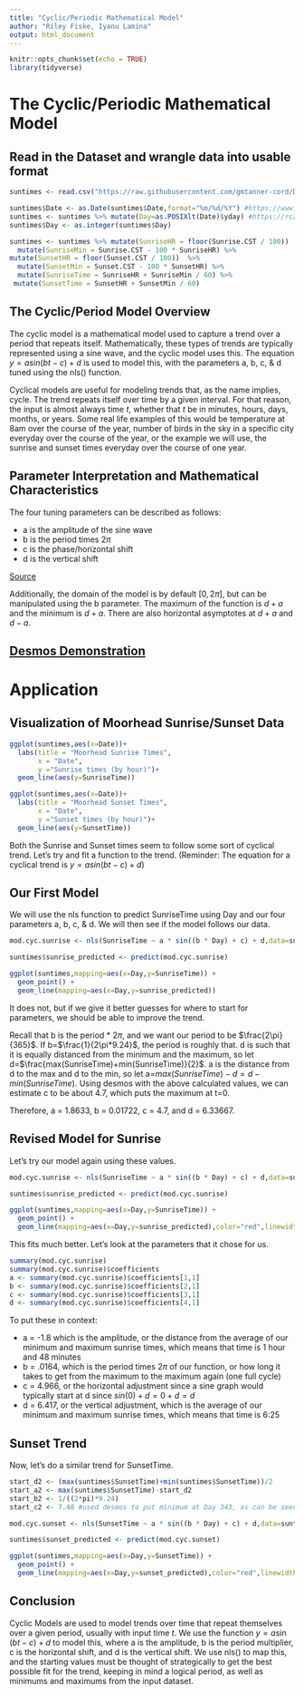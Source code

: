 ```yaml
---
title: "Cyclic/Periodic Mathematical Model"
author: "Riley Fiske, Iyanu Lamina"
output: html_document
---
```


```r
knitr::opts_chunk$set(echo = TRUE)
library(tidyverse)
```

# **The Cyclic/Periodic Mathematical Model**

## Read in the Dataset and wrangle data into usable format

```r
suntimes <- read.csv("https://raw.githubusercontent.com/gmtanner-cord/DATA316/main/Data/MoorheadSunriseSunset.csv",stringsAsFactors = TRUE)

suntimes$Date <- as.Date(suntimes$Date,format="%m/%d/%Y") #https://www.statology.org/convert-strings-to-dates-in-r/
suntimes <- suntimes %>% mutate(Day=as.POSIXlt(Date)$yday) #https://rc2e.com/stringsanddates
suntimes$Day <- as.integer(suntimes$Day)

suntimes <- suntimes %>% mutate(SunriseHR = floor(Sunrise.CST / 100))  %>%
  mutate(SunriseMin = Sunrise.CST - 100 * SunriseHR) %>%
mutate(SunsetHR = floor(Sunset.CST / 100))  %>% 
  mutate(SunsetMin = Sunset.CST - 100 * SunsetHR) %>%
  mutate(SunriseTime = SunriseHR + SunriseMin / 60) %>%
 mutate(SunsetTime = SunsetHR + SunsetMin / 60)
```

## The Cyclic/Period Model Overview

The cyclic model is a mathematical model used to capture a trend over a period that repeats itself. Mathematically, these types of trends are typically represented using a sine wave, and the cyclic model uses this. The equation $y = a  sin(bt - c) + d$ is used to model this, with the parameters a, b, c, & d tuned using the nls() function.

Cyclical models are useful for modeling trends that, as the name implies, cycle. The trend repeats itself over time by a given interval. For that reason, the input is almost always time $t$, whether that $t$ be in minutes, hours, days, months, or years. Some real life examples of this would be temperature at 8am over the course of the year, number of birds in the sky in a specific city everyday over the course of the year, or the example we will use, the sunrise and sunset times everyday over the course of one year.

## Parameter Interpretation and Mathematical Characteristics

The four tuning parameters can be described as follows:

* a is the amplitude of the sine wave
* b is the period times $2\pi$
* c is the phase/horizontal shift
* d is the vertical shift

[Source](http://jwilson.coe.uga.edu/EMAT6680Fa09/Gonterman/Gonterman1/Gonterman1.html)

Additionally, the domain of the model is by default $[0,2\pi]$, but can be manipulated using the b parameter. The maximum of the function is $d + a$ and the minimum is $d + a$. There are also horizontal asymptotes at $d + a$ and $d - a$.

## [Desmos Demonstration](https://www.desmos.com/calculator/ueu84lwtkn)


# **Application**

## Visualization of Moorhead Sunrise/Sunset Data
```r

ggplot(suntimes,aes(x=Date))+
  labs(title = "Moorhead Sunrise Times",
       x = "Date",
       y ="Sunrise times (by hour)")+
  geom_line(aes(y=SunriseTime))

ggplot(suntimes,aes(x=Date))+
  labs(title = "Moorhead Sunset Times",
       x = "Date",
       y ="Sunset times (by hour)")+
  geom_line(aes(y=SunsetTime))

```

Both the Sunrise and Sunset times seem to follow some sort of cyclical trend. Let's try and fit a function to the trend. (Reminder: The equation for a cyclical trend is $y = a  sin(bt - c) + d$)

## Our First Model

We will use the nls function to predict SunriseTime using Day and our four parameters a, b, c, & d. We will then see if the model follows our data.
```r

mod.cyc.sunrise <- nls(SunriseTime ~ a * sin((b * Day) + c) + d,data=suntimes,start=list(a=1,b=1,c=1,d=1))

suntimes$sunrise_predicted <- predict(mod.cyc.sunrise)

ggplot(suntimes,mapping=aes(x=Day,y=SunriseTime)) +
  geom_point() +
  geom_line(mapping=aes(x=Day,y=sunrise_predicted))

```

It does not, but if we give it better guesses for where to start for parameters, we should be able to improve the trend.

Recall that b is the period * $2\pi$, and we want our period to be $\frac{2\pi}{365}$. If b=$\frac{1}{2\pi*9.24}$, the period is roughly that.
d is such that it is equally distanced from the minimum and the maximum, so let d=$\frac{max(SunriseTime)+min(SunriseTime)}{2}$. a is the distance from d to the max and d to the min, so let a=$max(SunriseTime)-d=d-min(SunriseTime)$. Using desmos with the above calculated values, we can estimate c to be about 4.7, which puts the maximum at t=0.

Therefore, a = 1.8633, b = 0.01722, c = 4.7, and d = 6.33667.

## Revised Model for Sunrise

Let's try our model again using these values.
```r

mod.cyc.sunrise <- nls(SunriseTime ~ a * sin((b * Day) + c) + d,data=suntimes,start=list(a=1.8633,b=.01722,c=4.7,d=6.336667))

suntimes$sunrise_predicted <- predict(mod.cyc.sunrise)

ggplot(suntimes,mapping=aes(x=Day,y=SunriseTime)) +
  geom_point() +
  geom_line(mapping=aes(x=Day,y=sunrise_predicted),color="red",linewidth=2)
```

This fits much better. Let's look at the parameters that it chose for us.
```r
summary(mod.cyc.sunrise)
summary(mod.cyc.sunrise)$coefficients
a <- summary(mod.cyc.sunrise)$coefficients[1,1]
b <- summary(mod.cyc.sunrise)$coefficients[2,1]
c <- summary(mod.cyc.sunrise)$coefficients[3,1]
d <- summary(mod.cyc.sunrise)$coefficients[4,1]
```

To put these in context:

* a = -1.8 which is the amplitude, or the distance from the average of our minimum and maximum sunrise times, which means that time is 1 hour and 48 minutes
* b = .0164, which is the period times $2\pi$ of our function, or how long it takes to get from the maximum to the maximum again (one full cycle)
* c = 4.966, or the horizontal adjustment since a sine graph would typically start at d since $sin(0)+d=0+d=d$
* d = 6.417, or the vertical adjustment, which is the average of our minimum and maximum sunrise times, which means that time is 6:25

## Sunset Trend

Now, let's do a similar trend for SunsetTime.
```r

start_d2 <- (max(suntimes$SunsetTime)+min(suntimes$SunsetTime))/2
start_a2 <- max(suntimes$SunsetTime)-start_d2
start_b2 <- 1/((2*pi)*9.24)
start_c2 <- 7.48 #used desmos to put minimum at Day 343, as can be seen in the dataset

mod.cyc.sunset <- nls(SunsetTime ~ a * sin((b * Day) + c) + d,data=suntimes,start=list(a=start_a2,b=start_b2,c=start_c2,d=start_d2))

suntimes$sunset_predicted <- predict(mod.cyc.sunset)

ggplot(suntimes,mapping=aes(x=Day,y=SunsetTime)) +
  geom_point() +
  geom_line(mapping=aes(x=Day,y=sunset_predicted),color="red",linewidth=2)
```

## Conclusion

Cyclic Models are used to model trends over time that repeat themselves over a given period, usually with input time $t$. We use the function $y=a\sin(bt-c)+d$ to model this, where a is the amplitude, b is the period multiplier, c is the horizontal shift, and d is the vertical shift. We use nls() to map this, and the starting values must be thought of strategically to get the best possible fit for the trend, keeping in mind a logical period, as well as minimums and maximums from the input dataset.